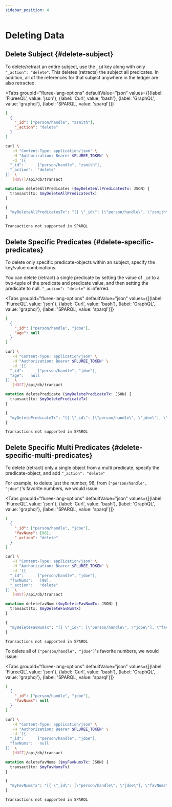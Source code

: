 ```yaml
---
sidebar_position: 4
---
```



# Deleting Data

## Delete Subject {#delete-subject}

To delete/retract an entire subject, use the `_id` key along with only `"_action": "delete"`. This deletes (retracts) the subject all predicates. In addition, all of the references for that subject anywhere in the ledger are also retracted.

<Tabs
  groupId="fluree-lang-options"
  defaultValue="json"
  values={[{label: 'FlureeQL', value: 'json'},
  {label: 'Curl', value: 'bash'},
  {label: 'GraphQL', value: 'graphql'},
  {label: 'SPARQL', value: 'sparql'}]}
>
<TabItem value="json">

```json
[
  {
    "_id": ["person/handle", "zsmith"],
    "_action": "delete"
  }
]
```

</TabItem>

<TabItem value="bash">

```bash
curl \
   -H "Content-Type: application/json" \
   -H "Authorization: Bearer $FLUREE_TOKEN" \
   -d '[{
  "_id":      ["person/handle", "zsmith"],
  "_action":  "delete"
}]' \
   [HOST]/api/db/transact
```

</TabItem>

<TabItem value="graphql">

```graphql
mutation deleteAllPredicates ($myDeleteAllPredicatesTx: JSON) {
  transact(tx: $myDeleteAllPredicatesTx)
}

{
  "myDeleteAllPredicatesTx": "[{ \"_id\": [\"person/handle\", \"zsmith\"], \"_action\": \"delete\" }]"
}
```

</TabItem>

<TabItem value="sparql">

```sparql
Transactions not supported in SPARQL
```

</TabItem>
</Tabs>

## Delete Specific Predicates {#delete-specific-predicates}

To delete only specific predicate-objects within an subject, specify the key/value combinations.

You can delete (retract) a single predicate by setting the value of `_id` to a two-tuple of the predicate and predicate value, and then setting the predicate to null. `"_action": "delete"` is inferred.

<Tabs
  groupId="fluree-lang-options"
  defaultValue="json"
  values={[{label: 'FlureeQL', value: 'json'},
  {label: 'Curl', value: 'bash'},
  {label: 'GraphQL', value: 'graphql'},
  {label: 'SPARQL', value: 'sparql'}]}
>
<TabItem value="json">

```json
[
  {
    "_id": ["person/handle", "jdoe"],
    "age": null
  }
]
```

</TabItem>

<TabItem value="bash">

```bash
curl \
   -H "Content-Type: application/json" \
   -H "Authorization: Bearer $FLUREE_TOKEN" \
   -d '[{
  "_id":      ["person/handle", "jdoe"],
  "age":   null
}]' \
   [HOST]/api/db/transact
```

</TabItem>

<TabItem value="graphql">

```graphql
mutation deletePredicate ($myDeletePredicateTx: JSON) {
  transact(tx: $myDeletePredicateTx)
}

{
  "myDeletePredicateTx": "[{ \"_id\": [\"person/handle\", \"jdoe\"], \"age\": null }]"
}
```

</TabItem>

<TabItem value="sparql">

```sparql
Transactions not supported in SPARQL
```

</TabItem>
</Tabs>

## Delete Specific Multi Predicates {#delete-specific-multi-predicates}

To delete (retract) only a single object from a multi predicate, specify the predicate-object, and add `"_action": "delete"`

For example, to delete just the number, 98, from `["person/handle", "jdoe"]`'s favorite numbers, we would issue:

<Tabs
  groupId="fluree-lang-options"
  defaultValue="json"
  values={[{label: 'FlureeQL', value: 'json'},
  {label: 'Curl', value: 'bash'},
  {label: 'GraphQL', value: 'graphql'},
  {label: 'SPARQL', value: 'sparql'}]}
>
<TabItem value="json">

```json
[
  {
    "_id": ["person/handle", "jdoe"],
    "favNums": [98],
    "_action": "delete"
  }
]
```

</TabItem>

<TabItem value="bash">

```bash
curl \
   -H "Content-Type: application/json" \
   -H "Authorization: Bearer $FLUREE_TOKEN" \
   -d '[{
  "_id":      ["person/handle", "jdoe"],
  "favNums":   [98],
  "_action":   "delete"
}]' \
   [HOST]/api/db/transact
```

</TabItem>

<TabItem value="graphql">

```graphql
mutation deletefavNum ($myDeleteFavNumTx: JSON) {
  transact(tx: $myDeleteFavNumTx)
}

{
  "myDeleteFavNumTx": "[{ \"_id\": [\"person/handle\", \"jdoe\"], \"favNum\": [98], \"_action\": \"delete\" }]"
}
```

</TabItem>

<TabItem value="sparql">

```sparql
Transactions not supported in SPARQL
```

</TabItem>
</Tabs>

To delete all of `["person/handle", "jdoe"]`'s favorite numbers, we would issue:

<Tabs
  groupId="fluree-lang-options"
  defaultValue="json"
  values={[{label: 'FlureeQL', value: 'json'},
  {label: 'Curl', value: 'bash'},
  {label: 'GraphQL', value: 'graphql'},
  {label: 'SPARQL', value: 'sparql'}]}
>
<TabItem value="json">

```json
[
  {
    "_id": ["person/handle", "jdoe"],
    "favNums": null
  }
]
```

</TabItem>

<TabItem value="bash">

```bash
curl \
   -H "Content-Type: application/json" \
   -H "Authorization: Bearer $FLUREE_TOKEN" \
   -d '[{
  "_id":      ["person/handle", "jdoe"],
  "favNums":   null
}]' \
   [HOST]/api/db/transact
```

</TabItem>

<TabItem value="graphql">

```graphql
mutation deletefavNums ($myFavNumsTx: JSON) {
  transact(tx: $myFavNumsTx)
}

{
  "myFavNumsTx": "[{ \"_id\": [\"person/handle\", \"jdoe\"], \"favNums\": null }]"
}
```

</TabItem>

<TabItem value="sparql">

```sparql
Transactions not supported in SPARQL
```

</TabItem>
</Tabs>
